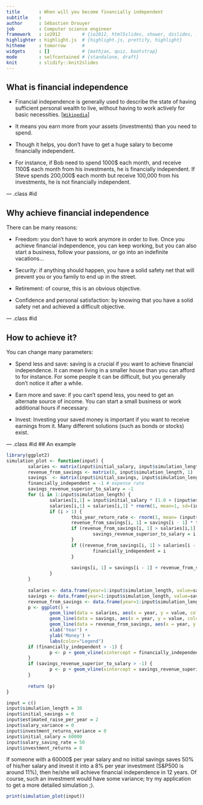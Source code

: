 ```yaml
---
title       : When will you become financially independent
subtitle    : 
author      : Sébastien Drouyer
job         : Computer science engineer
framework   : io2012        # {io2012, html5slides, shower, dzslides, ...}
highlighter : highlight.js  # {highlight.js, prettify, highlight}
hitheme     : tomorrow      # 
widgets     : []            # {mathjax, quiz, bootstrap}
mode        : selfcontained # {standalone, draft}
knit        : slidify::knit2slides
---
```


## What is financial independence

* Financial independence is generally used to describe the state of having sufficient personal wealth to live, without having to work actively for basic necessities. [[`Wikipedia`](https://en.wikipedia.org/wiki/Financial_independence)]


* It means you earn more from your assets (investments) than you need to spend.

* Though it helps, you don't have to get a huge salary to become financially independent.


* For instance, if Bob need to spend 1000$ each month, and receive 1100$ each month from his investments, he is financially independent. If Steve spends 200,000$ each month but receive 100,000 from his investments, he is not financially independent.

--- .class #id 

## Why achieve financial independence

There can be many reasons:

* Freedom: you don't have to work anymore in order to live. Once you achieve financial independence, you can keep working, but you can also start a business, follow your passions, or go into an indefinite vacations...

* Security: if anything should happen, you have a solid safety net that will prevent you or you family to end up in the street.

* Retirement: of course, this is an obvious objective.

* Confidence and personal satisfaction: by knowing that you have a solid safety net and achieved a difficult objective.

--- .class #id 

## How to achieve it?

You can change many parameters:

* Spend less and save: saving is a crucial if you want to achieve financial independence. It can mean living in a smaller house than you can afford to for instance. For some people it can be difficult, but you generally don't notice it after a while.

* Earn more and save: if you can't spend less, you need to get an alternate source of income. You can start a small business or work additional hours if necessary.

* Invest: Investing your saved money is important if you want to receive earnings from it. Many different solutions (such as bonds or stocks) exist.

--- .class #id 
## An example

```r
library(ggplot2)
simulation_plot <- function(input) {
        salaries <- matrix(input$initial_salary, input$simulation_length, 1)
        revenue_from_savings <- matrix(0, input$simulation_length, 1)
        savings  <- matrix(input$initial_savings, input$simulation_length, 1)
        financially_independent = -1 # expense rate
        savings_revenue_superior_to_salary = -1
        for (i in 1:input$simulation_length) {
                salaries[i,1] = input$initial_salary * (1.0 + (input$estimated_raise_per_year / 100.0)) ^ (i - 1)
                salaries[i,1] = salaries[i,1] * rnorm(1, mean=1, sd=(input$salary_variance/100.0))
                if (i > 1) {
                        this_year_return_rate <- rnorm(1, mean= (input$investment_returns / 100.0), sd=(input$investment_returns_variance/100.0))
                        revenue_from_savings[i, 1] = savings[i - 1] * this_year_return_rate
                        if (revenue_from_savings[i, 1] > salaries[i,1] && savings_revenue_superior_to_salary == -1) {
                                savings_revenue_superior_to_salary = i
                        }
                        if ((revenue_from_savings[i, 1] > salaries[i - 1, 1] * (100.0 - input$salary_saving_rate) / 100.0) && financially_independent == -1) {
                                financially_independent = i
                        }
                        
                        savings[i, 1] = savings[i - 1] + revenue_from_savings[i, 1] + salaries[i - 1, 1] * input$salary_saving_rate / 100.0
                }
        }
        
        salaries <- data.frame(year=1:input$simulation_length, value=salaries)
        savings <- data.frame(year=1:input$simulation_length, value=savings)
        revenue_from_savings <- data.frame(year=1:input$simulation_length, value=revenue_from_savings)
        p <- ggplot() + 
                geom_line(data = salaries, aes(x = year, y = value, color = "Salary")) +
                geom_line(data = savings, aes(x = year, y = value, color = "Savings"))  +
                geom_line(data = revenue_from_savings, aes(x = year, y = value, color = "Returns"))  +
                xlab('Year') +
                ylab('Money') +
                labs(color="Legend")
        if (financially_independent > -1) {
                p <- p + geom_vline(xintercept = financially_independent, linetype = "longdash")
        }
        if (savings_revenue_superior_to_salary > -1) {
                p <- p + geom_vline(xintercept = savings_revenue_superior_to_salary)
        }
        
        return (p)
}

input = c()
input$simulation_length = 30
input$initial_savings = 0
input$estimated_raise_per_year = 2
input$salary_variance = 0
input$investment_returns_variance = 0
input$initial_salary = 60000
input$salary_saving_rate = 50
input$investment_returns = 8
```
If someone with a 60000$ per year salary and no initial savings saves 50% of his/her salary and invest it into a 8% per year investment (S&P500 is around 11%), then he/she will achieve financial independence in 12 years.
Of course, such an investment would have some variance; try my application to get a more detailed simulation ;).
```r
print(simulation_plot(input))
```
